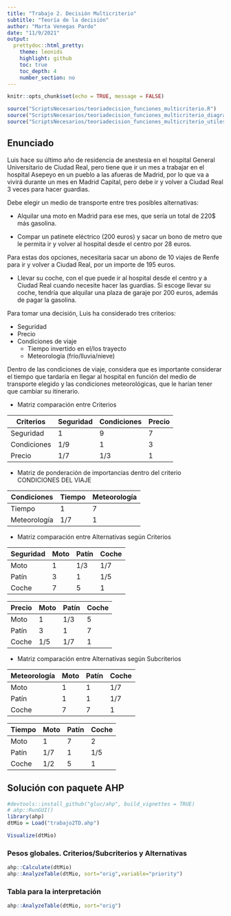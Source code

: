 ```yaml
---
title: "Trabajo 2. Decisión Multicriterio"
subtitle: "Teoría de la decisión"
author: "Marta Venegas Pardo"
date: "11/9/2021"
output: 
  prettydoc::html_pretty:
    theme: leonids
    highlight: github
    toc: true
    toc_depth: 4
    number_section: no
---
```


```r
knitr::opts_chunk$set(echo = TRUE, message = FALSE)
```

```r
source("ScriptsNecesarios/teoriadecision_funciones_multicriterio.R")
source("ScriptsNecesarios/teoriadecision_funciones_multicriterio_diagram.R")
source("ScriptsNecesarios/teoriadecision_funciones_multicriterio_utiles.R")
```
## Enunciado

Luis hace su último año de residencia de anestesia en el hospital General Universitario de Ciudad Real, pero tiene que ir un mes a trabajar en el hospital Asepeyo en un pueblo a las afueras de Madrid, por lo que va a vivirá durante un mes en Madrid Capital, pero debe ir y volver a Ciudad Real 3 veces para hacer guardias.


Debe elegir un medio de transporte entre tres posibles alternativas:

- Alquilar una moto en Madrid para ese mes, que sería un total de 220$ más gasolina.

- Compar un patinete eléctrico (200 euros) y sacar un bono de metro que le permita ir y volver al hospital desde el centro por 28 euros.

Para estas dos opciones, necesitaría sacar un abono de 10 viajes de Renfe para ir y volver a Ciudad Real, por un importe de 195 euros.

- Llevar su coche, con el que puede ir al hospital desde el centro y a Ciudad Real cuando necesite hacer las guardias. Si escoge llevar su coche, tendría que alquilar una plaza de garaje por 200 euros, además de pagar la gasolina.

Para tomar una decisión, Luis ha considerado tres criterios:

- Seguridad
- Precio
- Condiciones de viaje
	- Tiempo invertido en el/los trayecto
	- Meteorología (frío/lluvia/nieve)
  

Dentro de las condiciones de viaje, considera que es importante considerar el tiempo que tardaría en llegar al hospital en función del medio de transporte elegido y las condiciones meteorológicas, que le harían tener que cambiar su itinerario.

-   Matriz comparación entre Criterios

|   Criterios    | Seguridad | Condiciones  | Precio  |
|----------------|-----------|--------------|---------|
| Seguridad      |     1     |       9      |     7   |
| Condiciones    |    1/9         |        1             |     3      |
| Precio         |        1/7     |        1/3           |      1    |


- Matriz de ponderación de importancias dentro del criterio CONDICIONES DEL VIAJE

|  Condiciones | Tiempo     | Meteorología | 
|-------------------|---------------|-------------------|
| Tiempo          |       1         |         7            |  
| Meteorología |        1/7     |        1             |    


-   Matriz comparación entre Alternativas según Criterios


Seguridad  | Moto | Patín | Coche |
|--------------|---------|---------|----------|
Moto		 		|		1     |		1/3  |    1/7
Patín			   |	  	3		 |		1     |    1/5
Coche		   |		7		 |		 5    |     1


Precio        | Moto | Patín | Coche |
|--------------|---------|---------|----------|
Moto		 		|		1     |		1/3  |    5
Patín			   |	  	3		 |		1     |    7
Coche		   |		1/5	 |	   1/7  |     1

-   Matriz comparación entre Alternativas según Subcriterios

Meteorología  | Moto | Patín | Coche |
|--------------|---------|---------|----------|
Moto		 		|		1     |		1     |    1/7
Patín			   |	  	1		 |		1     |    1/7
Coche		   |		7     |	   7     |     1

Tiempo | Moto  | Patín   | Coche
|----------|---------|----------|----------|
Moto		 |		1      | 		7     |    2    |
Patín		 |	  	1/7	  |		1	    |    1/5    |
Coche	 |		1/2	  |		 5    |     1   |

## Solución con paquete AHP



```r
#devtools::install_github("gluc/ahp", build_vignettes = TRUE)
# ahp::RunGUI()
library(ahp)
dtMio = Load("trabajo2TD.ahp")
```

```r
Visualize(dtMio)
```


### Pesos globales. Criterios/Subcriterios y Alternativas

```r
ahp::Calculate(dtMio)
ahp::AnalyzeTable(dtMio, sort="orig",variable="priority")
```
### Tabla para la interpretación
```r
ahp::AnalyzeTable(dtMio, sort="orig")
```










